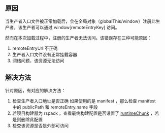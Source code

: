 
<ErrorCodeTitle code='RUNTIME-001'/>

## 原因

当生产者入口文件被正常加载后，会在全局对象（globalThis/window）注册此生产者，该生产者可以通过 window[remoteEntryKey] 访问。

然而在本次加载过程中，注册的生产者无法访问。该错误存在三种可能原因：

1. remoteEntryUrl 不正确
2. 生产者入口文件没有正常挂载容器
3. 网络问题，该资源无法访问

## 解决方法

针对原因，有对应的解决方法：

1. 检查生产者入口地址是否正确
  如果使用的是 manifest ，那么检查 manifest 中的 publicPath 和 remoteEntry.name 字段
2. 若项目构建器为 rspack ，查看最终构建配置是否设置了 [runtimeChunk](https://rspack.dev/config/optimization#optimizationruntimechunk) ，若是则删除此配置
3. 检查该资源是否是外部可访问
